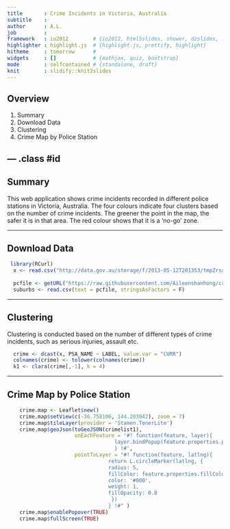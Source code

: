 ```yaml
---
title       : Crime Incidents in Victoria, Australia
subtitle    : 
author      : A.L.
job         : 
framework   : io2012        # {io2012, html5slides, shower, dzslides, ...}
highlighter : highlight.js  # {highlight.js, prettify, highlight}
hitheme     : tomorrow      # 
widgets     : []            # {mathjax, quiz, bootstrap}
mode        : selfcontained # {standalone, draft}
knit        : slidify::knit2slides
---
```


## Overview

1. Summary
2. Download Data
3. Clustering
4. Crime Map by Police Station

--- .class #id 
---

## Summary

This web application shows crime incidents recorded in different police stations in Victoria, Australia. The four colours indicate four clusters based on the number of crime incidents. The greener the point in the map, the safer it is in that area. The red colour shows that it is a 'no-go' zone.


---              

## Download Data
```r
 library(RCurl)
  x <- read.csv("http://data.gov.au/storage/f/2013-05-12T201353/tmpZrsaL6PSA-Rates.csv", stringsAsFactors = F)
  
  pcfile <- getURL("https://raw.githubusercontent.com/Aileenshanhong/crime_vic/master/pc_full_lat_long.csv")
  suburbs <- read.csv(text = pcfile, stringsAsFactors = F)
```
---

## Clustering
Clustering is conducted based on the number of different types of crime incidents, such as serious injuries, assault etc.
```r
  crime <- dcast(x, PSA_NAME ~ LABEL, value.var = "CURR")
  colnames(crime) <- tolower(colnames(crime))
  k1 <- clara(crime[,-1], k = 4)
```

---

## Crime Map by Police Station
```r
    crime.map <- Leaflet$new()
    crime.map$setView(c(-36.758106, 144.283042), zoom = 7)
    crime.map$tileLayer(provider = 'Stamen.TonerLite')
    crime.map$geoJson(toGeoJSON(crimelist1),
                      onEachFeature = '#! function(feature, layer){
                                   layer.bindPopup(feature.properties.popup)
                                   } !#',
                      pointToLayer = "#! function(feature, latlng){
                                 return L.circleMarker(latlng, {
                                 radius: 5,
                                 fillColor: feature.properties.fillColor || 'red', 
                                 color: '#000',
                                 weight: 1,
                                 fillOpacity: 0.8
                                  })
                                 } !#" )
    crime.map$enablePopover(TRUE)
    crime.map$fullScreen(TRUE)
```



